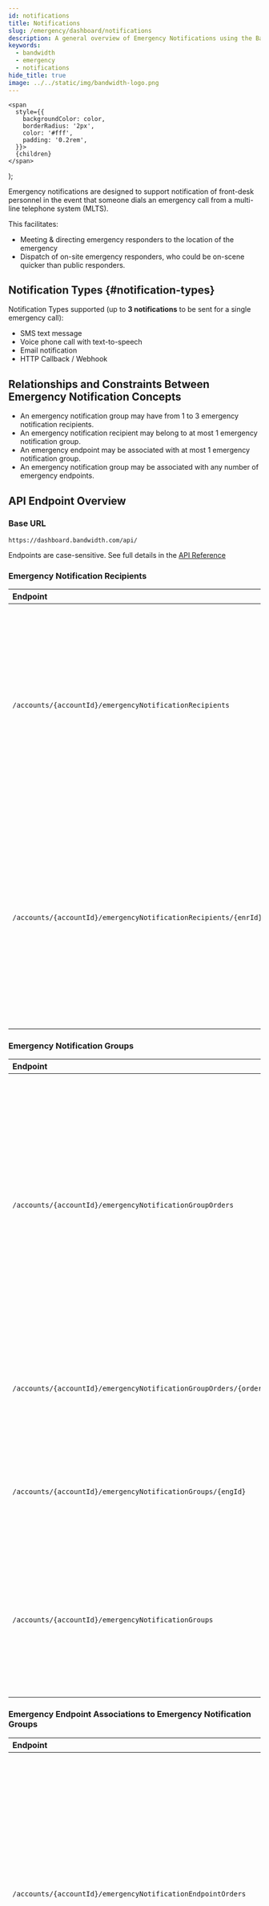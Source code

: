 ```yaml
---
id: notifications
title: Notifications
slug: /emergency/dashboard/notifications
description: A general overview of Emergency Notifications using the Bandwidth Dashboard
keywords:
  - bandwidth
  - emergency
  - notifications
hide_title: true
image: ../../static/img/bandwidth-logo.png
---
```


    <span
      style={{
        backgroundColor: color,
        borderRadius: '2px',
        color: '#fff',
        padding: '0.2rem',
      }}>
      {children}
    </span>
  );

Emergency notifications are designed to support notification of front-desk personnel in the event that someone dials an emergency call from a multi-line telephone system (MLTS).

This facilitates:

  * Meeting & directing emergency responders to the location of the emergency
  * Dispatch of on-site emergency responders, who could be on-scene quicker than public responders.

## Notification Types {#notification-types}

Notification Types supported (up to **3 notifications** to be sent for a single emergency call):

  * SMS text message
  * Voice phone call with text-to-speech
  * Email notification
  * HTTP Callback / Webhook

## Relationships and Constraints Between Emergency Notification Concepts

  * An emergency notification group may have from 1 to 3 emergency notification recipients.
  * An emergency notification recipient may belong to at most 1 emergency notification group.
  * An emergency endpoint may be associated with at most 1 emergency notification group.
  * An emergency notification group may be associated with any number of emergency endpoints.

## API Endpoint Overview

### Base URL

`https://dashboard.bandwidth.com/api/`

Endpoints are case-sensitive. See full details in the [API Reference](/apis/numbers)

### Emergency Notification Recipients

| Endpoint                                                        | Description                                                                                                                                                                                                                                                                                                                 |
|:----------------------------------------------------------------|:----------------------------------------------------------------------------------------------------------------------------------------------------------------------------------------------------------------------------------------------------------------------------------------------------------------------------|
| `/accounts/{accountId}/emergencyNotificationRecipients`         | Use the <Highlight color="#079CEE">POST</Highlight> operation to create an emergency notification recipient.<br/>Use the <<Highlight color="#00bf8c">GET</Highlight> operation with optional query parameters to fetch emergency notifications associated with the account.                                                                              |
| `/accounts/{accountId}/emergencyNotificationRecipients/{enrId}` | Use the <<Highlight color="#00bf8c">GET</Highlight> operation to fetch a specific emergency notification recipient by identifier.<br/>Use the <code class="put">PUT</code> operation to replace an emergency notification recipient.<br/>Use the <code class="delete">DELETE</code> operation to remove an emergency notification recipient. |

### Emergency Notification Groups

| Endpoint                                                           | Description                                                                                                                                                                                                                                                                                  |
|:-------------------------------------------------------------------|:---------------------------------------------------------------------------------------------------------------------------------------------------------------------------------------------------------------------------------------------------------------------------------------------|
| `/accounts/{accountId}/emergencyNotificationGroupOrders`           | Use the <Highlight color="#079CEE">POST</Highlight> operation to create an order to create, modify, or delete an emergency notification group.<br/>Use the <<Highlight color="#00bf8c">GET</Highlight> operation with optional query parameters to fetch emergency notification group orders associated with the account. |
| `/accounts/{accountId}/emergencyNotificationGroupOrders/{orderId}` | Use the <<Highlight color="#00bf8c">GET</Highlight> operation to fetch a specific emergency notification group order by identifier.                                                                                                                                                                         |
| `/accounts/{accountId}/emergencyNotificationGroups/{engId}`        | Use the <<Highlight color="#00bf8c">GET</Highlight> operation to fetch a specific current emergency notification group by identifier.                                                                                                                                                                       |
| `/accounts/{accountId}/emergencyNotificationGroups`                | Use the <<Highlight color="#00bf8c">GET</Highlight> operation with optional query parameters to fetch current emergency notification groups associated with the account.                                                                                                                                    |

### Emergency Endpoint Associations to Emergency Notification Groups

| Endpoint                                                              | Description                                                                                                                                                                                                                                                                                                            |
|:----------------------------------------------------------------------|:-----------------------------------------------------------------------------------------------------------------------------------------------------------------------------------------------------------------------------------------------------------------------------------------------------------------------|
| `/accounts/{accountId}/emergencyNotificationEndpointOrders`           | Use the <Highlight color="#079CEE">POST</Highlight> operation to create an order to add or remove emergency endpoint associations to an emergency notification group.<br/>Use the <<Highlight color="#00bf8c">GET</Highlight> operation with optional query parameters to fetch emergency notification endpoint orders associated with the account. |
| `/accounts/{accountId}/emergencyNotificationEndpointOrders/{orderId}` | Use the <<Highlight color="#00bf8c">GET</Highlight> operation to fetch a specific emergency notification endpoint order by identifier.                                                                                                                                                                                                |
| `/tns/{tn}/tndetails`                                                 | Use the <<Highlight color="#00bf8c">GET</Highlight> operation to fetch information, including emergency endpoint associations to an emergency notification group for a specified telephone number.                                                                                                                                    |
| `/accounts/{accountId}/aeuis`                                         | Use the <<Highlight color="#00bf8c">GET</Highlight> operation with optional query parameters to fetch information, including emergency endpoint associations to an emergency notification group for alternate caller identifiers associated with the account.                                                                         |
| `/accounts/{accountId}/aeuis/{acid}`                                  | Use the <<Highlight color="#00bf8c">GET</Highlight> operation to fetch information, including emergency endpoint associations to an emergency notification group for a specified alternate caller identifier.                                                                                                                         |

## Key Terminology

| Term                                  | Description                                                                                                                                                                                                                                                                                                                                                                                                                                                                                                                                                                                                                                                                                                                                                                                                                                |
|:--------------------------------------|:-------------------------------------------------------------------------------------------------------------------------------------------------------------------------------------------------------------------------------------------------------------------------------------------------------------------------------------------------------------------------------------------------------------------------------------------------------------------------------------------------------------------------------------------------------------------------------------------------------------------------------------------------------------------------------------------------------------------------------------------------------------------------------------------------------------------------------------------|
| Alternate Caller Identity (ACID)      | See Alternate End-User Identity (AEUI).                                                                                                                                                                                                                                                                                                                                                                                                                                                                                                                                                                                                                                                                                                                                                                                                    |
| Alternate End-User Identity (AEUI)    | A unique alpha-numeric string which may be used as an alternative to using a telephone number to identify the applicable 911 end-user. An AEUI may have an End User name and valid street address, in addition to the optional association with an emergency notification group.                                                                                                                                                                                                                                                                                                                                                                                                                                                                                                                                                          |
| Callback                              | A mechanism to deliver an emergency notification in which an HTTPS URL is invoked with information about the emergency call. An emergency notification recipient can specify an HTTPS URL to send the notification to.                                                                                                                                                                                                                                                                                                                                                                                                                                                                                                                                           |
| Callback Password                     | The password used to authenticate the sender of a Callback to the receiver of the Callback. When an emergency notification recipient is configured with type set to Callback, an HTTPS URL, callback password, and callback username are included in the configuration.                                                                                                                                                                                                                                                                                                                                                                                                                                                                                                                                                                   |
| Callback Username                     | The username used to authenticate the sender of a Callback to the receiver of the Callback. When an emergency notification recipient is configured with type set to Callback, an HTTPS URL, callback password, and callback username are included in the configuration.                                                                                                                                                                                                                                                                                                                                                                                                                                                                                                                                                                   |
| Callback URL                          | The HTTPS URL used as the target of an emergency notification recipient with type Callback. When an emergency notification recipient is configured with type set to Callback, an HTTPS URL, callback password, and callback username are included in the configuration.                                                                                                                                                                                                                                                                                                                                                                                                                                                                                                                                                                   |
| Date Formats                          | Where displayed or used for filtering order histories, use the format YYYY-MM-DDTHH:MM:SS.mmmmX, where if "X" is used for timezone information. For UTC, "X" is replaced with "Z". For other timezones, "X" is replaced with a positive or negative UTC offset. For example, a date and time specified in U.S. EDT would look like 2020-04-01T15:40:32.243-05:00. A date and time specified in U.S. EST would look like 2019-12-17T04:55:21.099-04:00. A date and time specified in Japan standard time would look like 2020-04-01T15:48:29.798+09:00. If the timezone information is omitted, UTC is assumed. If the time is omitted, time 00:00:00.000 is assumed.                                                                                                                                                                |
| Emergency Call                        | If an emergency endpoint is associated with an emergency notification group, and an emergency call is originated from that endpoint, notifications are sent according to the emergency notification recipients configured for the emergency notification group.                                                                                                                                                                                                                                                                                                                                                                                                                                                                                                                                                                            |
| Emergency Endpoint                    | An identifier associated with the originator of an emergency call. An emergency endpoint may be a telephone number or an AEUI. An emergency endpoint must be configured with an emergency location, including a valid street address. An emergency endpoint may be associated with one emergency notification group.                                                                                                                                                                                                                                                                                                                                                                                                                                                                                                                    |
| Emergency Endpoint AEUI               | An emergency endpoint defined as an AEUI.                                                                                                                                                                                                                                                                                                                                                                                                                                                                                                                                                                                                                                                                                                                                                                                                  |
| Emergency Endpoint TN                 | An emergency endpoint defined as a telephone number (TN).                                                                                                                                                                                                                                                                                                                                                                                                                                                                                                                                                                                                                                                                                                                                                                                  |
| Emergency Notification Endpoint Order | When an emergency endpoint is associated with an emergency notification group, that association is configured by submitting an order. The "order" provides a record of what was configured, when, and by whom. It also allows you to do other things while the order is being fulfilled. For example, an order to associate 10,000 emergency endpoints to an emergency notification group may take a couple of minutes to complete. If necessary for trouble-shooting, you may query the order history in a number of ways to find out when an endpoint was added to or removed from a group.                                                                                                                                                                                                                                          |
| Emergency Notification Group          | A container for a set of emergency endpoints that should all trigger the same set of emergency notifications if one of them places an emergency call. An emergency notification group may have from one to three emergency notification recipients of any type. For example, a group could have two email recipients and one SMS recipient. Any number of emergency endpoints may be associated with an emergency notification group.                                                                                                                                                                                                                                                                                                                                                                                                   |
| Emergency Notification Group Order    | When an emergency notification group is configured, it is done by submitting an order. The "order" provides a record of what was configured, when, and by whom. It also allows you to do other things while the order is being fulfilled. For example, if you add a new emergency notification recipient to an emergency notification group that has 10,000 emergency endpoints associated, it may take a couple of minutes to process the order. If necessary for trouble-shooting, you may query the order history in a number of ways to find out when a group was added, updated, or removed.                                                                                                                                                                                                                                      |
| Emergency Notification Recipient      | Defines the recipient of an emergency notification by specifying who should be notified and how that notification should be delivered. An emergency notification recipient has a description, a type, and a target. The type can be one of EMAIL, SMS, TTS, or CALLBACK. The target goes along with the type. For example, if the type is EMAIL, then the target is an email address. If the type is SMS, the target is a telephone number capable of receiving texts. If the type is TTS, the target is a telephone number. If type is CALLBACK, the target is an HTTPS URL that specifies the callback server. When type is CALLBACK, a Username and Password are also configured to authenticate the call to the callback server. An emergency notification recipient may be associated with one emergency notification group. |
| Notification Type                     | The mechanism used to deliver an emergency notification. Emergency notifications may be delivered by email, text, voice call (using text-to-speech), or an HTTP callback. See Emergency Notification Recipient for more details.                                                                                                                                                                                                                                                                                                                                                                                                                                                                                                                                                                                                           |
| Short Message Service (SMS)           | A means of delivering text messages to an SMS enabled device like a smartphone. If an Emergency Notification Recipient (see above) is configured to be an SMS type recipient, a text will be sent to the configured telephone number if an emergency call is placed by an emergency endpoint associated with the emergency notification group that uses that recipient.                                                                                                                                                                                                                                                                                                                                                                                                                                                                                       |
| Text To Speech (TTS)                  | A means of delivering a voice call to notify a recipient of an emergency call. If an Emergency Notification Recipient is configured to be a TTS recipient, a text-to-speech voice call will be placed to the configured telephone number if an emergency call is placed by an emergency endpoint associated with the emergency notification group that uses that recipient.                                                                                                                                                                                                                                                                                                                                                                                                                                                              |
